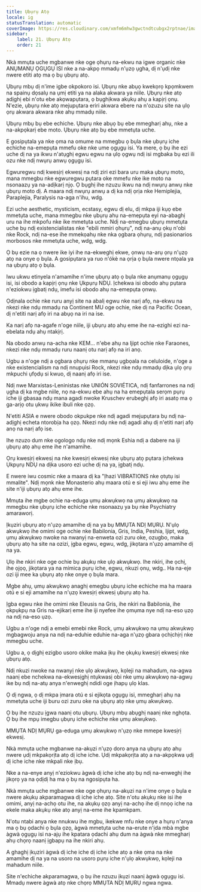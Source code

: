 ```yaml
---
title: Ụbụrụ Atọ
locale: ig
statusTranslation: automatic
coverImage: https://res.cloudinary.com/xmfm6mhw3gwctndtcubgx2rptnae/image/upload/v1740337243/small_cover_educacion_fundamental_a051170f1c.webp
sidebar:
    label: 21. Ụbụrụ Atọ
    order: 21
---
```

Nkà mmụta uche mgbanwe nke oge ọhụrụ na-ekwu na igwe organic nke ANỤMANỤ ỌGỤGỤ ISI nke a na-akpọ mmadụ n'ụzọ ụgha, dị n'ụdị nke nwere etiti atọ ma ọ bụ ụbụrụ atọ.

Ụbụrụ mbụ dị n'ime igbe okpokoro isi. Ụbụrụ nke abụọ kwekọrọ kpọmkwem na spainụ dọsalụ na ụmị etiti ya na alaka akwara ya niile. Ụbụrụ nke atọ adịghị ebi n'otu ebe akọwapụtara, ọ bụghịkwa akụkụ ahụ a kapịrị ọnụ. N'ezie, ụbụrụ nke atọ mejupụtara eriri akwara ebere na n'ozuzu site na ụlọ ọrụ akwara akwara nke ahụ mmadụ niile.

Ụbụrụ mbụ bụ ebe echiche. Ụbụrụ nke abụọ bụ ebe mmegharị ahụ, nke a na-akpọkarị ebe moto. Ụbụrụ nke atọ bụ ebe mmetụta uche.

E gosipụtala ya nke ọma na omume na mmegbu ọ bụla nke ụbụrụ iche echiche na-emepụta mmefu oke nke ume ọgụgụ isi. Ya mere, ọ bụ ihe ezi uche dị na ya ikwu n'atụghị egwu egwu na ụlọ ọgwụ ndị isi mgbaka bụ ezi ili ozu nke ndị nwụrụ anwụ ọgụgụ isi.

Egwuregwu ndị kwesịrị ekwesị na ndị ziri ezi bara uru maka ụbụrụ moto, mana mmegbu nke egwuregwu pụtara oke mmefu nke ike moto na nsonaazụ ya na-adịkarị njọ. Ọ bụghị ihe nzuzu ikwu na ndị nwụrụ anwụ nke ụbụrụ moto dị. A maara ndị nwụrụ anwụ a dị ka ndị ọrịa nke Hemiplejia, Paraplejia, Paralysis na-aga n'ihu, wdg.

Ezi uche aesthetic, mysticism, ecstasy, egwu dị elu, dị mkpa iji kụọ ebe mmetụta uche, mana mmegbu nke ụbụrụ ahụ na-emepụta eyi na-abaghị uru na ihe mkpofu nke ike mmetụta uche. Ndị na-emegbu ụbụrụ mmetụta uche bụ ndị existencialistas nke "ebili mmiri ọhụrụ", ndị na-anụ ọkụ n'obi nke Rock, ndị na-ese ihe mmekọahụ nke nka ọgbara ọhụrụ, ndị pasionarios morbosos nke mmetụta uche, wdg, wdg.

Ọ bụ ezie na ọ nwere ike iyi ihe na-ekweghị ekwe, ọnwụ na-arụ ọrụ n'ụzọ atọ na onye ọ bụla. A gosipụtara ya ruo n'ókè na ọrịa ọ bụla nwere ntọala ya na ụbụrụ atọ ọ bụla.

Iwu ukwu etinyela n'amamihe n'ime ụbụrụ atọ ọ bụla nke anụmanụ ọgụgụ isi, isi obodo a kapịrị ọnụ nke Ụkpụrụ NDỤ. Ịchekwa isi obodo ahụ pụtara n'eziokwu ịgbatị ndụ, imefu isi obodo ahụ na-emepụta ọnwụ.

Ọdịnala ochie nke ruru anyị site na abalị egwu nke narị afọ, na-ekwu na nkezi nke ndụ mmadụ na Continent MU oge ochie, nke dị na Pacific Ocean, dị n'etiti narị afọ iri na abụọ na iri na ise.

Ka narị afọ na-agafe n'oge niile, iji ụbụrụ atọ ahụ eme ihe na-ezighi ezi na-ebelata ndụ ahụ ntakịrị.

Na obodo anwụ na-acha nke KEM... n'ebe ahụ na Ijipt ochie nke Faraones, nkezi nke ndụ mmadụ ruru naanị otu narị afọ na iri anọ.

Ugbu a n'oge ndị a ọgbara ọhụrụ nke mmanụ ụgbọala na celuloide, n'oge a nke existencialism na ndị nnupụisi Rock, nkezi nke ndụ mmadụ dịka ụlọ ọrụ mkpuchi ụfọdụ si kwuo, dị naanị afọ iri ise.

Ndị nwe Marxistas-Leninistas nke UNIÓN SOVIÉTICA, ndị fanfarrones na ndị ụgha dị ka mgbe niile, nọ na-ekwu ebe ahụ na ha emepụtala serọm pụrụ iche iji gbasaa ndụ mana agadi nwoke Kruschev erubeghị afọ iri asatọ ma ọ ga-arịọ otu ụkwụ ikike ibuli nke ọzọ.

N'etiti ASIA e nwere obodo okpukpe nke ndị agadi mejupụtara bụ ndị na-adịghị echeta ntorobịa ha ọzọ. Nkezi ndụ nke ndị agadi ahụ dị n'etiti narị afọ anọ na narị afọ ise.

Ihe nzuzo dum nke ogologo ndụ nke ndị mọnk Eshia ndị a dabere na iji ụbụrụ atọ ahụ eme ihe n'amamihe.

Ọrụ kwesịrị ekwesị na nke kwesịrị ekwesị nke ụbụrụ atọ pụtara ịchekwa Ụkpụrụ NDỤ na dịka usoro ezi uche dị na ya, ịgbatị ndụ.

E nwere iwu cosmic nke a maara dị ka "Ịhazi VIBRATIONS nke ọtụtụ isi mmalite". Ndị mọnk nke Monasterio ahụ maara otú e si eji iwu ahụ eme ihe site n'iji ụbụrụ atọ ahụ eme ihe.

Mmụta ihe mgbe ochie na-eduga ụmụ akwụkwọ na ụmụ akwụkwọ na mmegbu nke ụbụrụ iche echiche nke nsonaazụ ya bụ nke Psychiatry amaraworị.

Ịkụziri ụbụrụ atọ n'ụzọ amamihe dị na ya bụ MMỤTA NDỊ MỤRỤ. N'ụlọ akwụkwọ ihe omimi oge ochie nke Babilonia, Gris, India, Peshia, Ijipt, wdg, ụmụ akwụkwọ nwoke na nwanyị na-enweta ozi zuru oke, ozugbo, maka ụbụrụ atọ ha site na ozizi, ịgba egwu, egwu, wdg, jikọtara n'ụzọ amamihe dị na ya.

Ụlọ ihe nkiri nke oge ochie bụ akụkụ nke ụlọ akwụkwọ. Ihe nkiri, ihe ọchị, ihe ọjọọ, jikọtara ya na mímica pụrụ iche, egwu, nkuzi ọnụ, wdg.. Ha na-eje ozi iji mee ka ụbụrụ atọ nke onye ọ bụla mara.

Mgbe ahụ, ụmụ akwụkwọ anaghị emegbu ụbụrụ iche echiche ma ha maara otú e si eji amamihe na n'ụzọ kwesịrị ekwesị ụbụrụ atọ ha.

Ịgba egwu nke ihe omimi nke Eleusis na Gris, ihe nkiri na Babilonia, ihe ọkpụkpụ na Gris na-ejikarị eme ihe iji nyefee ihe ọmụma nye ndị na-eso ụzọ na ndị na-eso ụzọ.

Ugbu a n'oge ndị a emebi emebi nke Rock, ụmụ akwụkwọ na ụmụ akwụkwọ mgbagwoju anya na ndị na-eduhie eduhie na-aga n'ụzọ gbara ọchịchịrị nke mmegbu uche.

Ugbu a, ọ dịghị ezigbo usoro okike maka ịkụ ihe ọkụkụ kwesịrị ekwesị nke ụbụrụ atọ.

Ndị nkuzi nwoke na nwanyị nke ụlọ akwụkwọ, kọleji na mahadum, na-agwa naanị ebe nchekwa na-ekwesịghị ntụkwasị obi nke ụmụ akwụkwọ na-agwụ ike bụ ndị na-atụ anya n'enweghị ndidi oge ịhapụ ụlọ klas.

Ọ dị ngwa, ọ dị mkpa ịmara otú e si ejikọta ọgụgụ isi, mmegharị ahụ na mmetụta uche iji buru ozi zuru oke na ụbụrụ atọ nke ụmụ akwụkwọ.

Ọ bụ ihe nzuzu ịgwa naanị otu ụbụrụ. Ụbụrụ mbụ abụghị naanị nke nghọta. Ọ bụ ihe mpụ imegbu ụbụrụ iche echiche nke ụmụ akwụkwọ.

MMỤTA NDỊ MỤRỤ ga-eduga ụmụ akwụkwọ n'ụzọ nke mmepe kwesịrị ekwesị.

Nkà mmụta uche mgbanwe na-akụzi n'ụzọ doro anya na ụbụrụ atọ ahụ nwere ụdị mkpakọrịta atọ dị iche iche. Ụdị mkpakọrịta atọ a na-akpọkwa ụdị dị iche iche nke mkpali nke ịbụ.

Nke a na-enye anyị n'eziokwu àgwà dị iche iche atọ bụ ndị na-enweghị ihe jikọrọ ya na ọdịdị ha ma ọ bụ na ngosipụta ha.

Nkà mmụta uche mgbanwe nke oge ọhụrụ na-akụzi na n'ime onye ọ bụla e nwere akụkụ akparamagwa dị iche iche atọ. Site n'otu akụkụ nke isi ihe omimi, anyị na-achọ otu ihe, na akụkụ ọzọ anyị na-achọ ihe dị nnọọ iche na ekele maka akụkụ nke atọ anyị na-eme ihe kpamkpam.

N'otu ntabi anya nke nnukwu ihe mgbu, ikekwe mfu nke onye a hụrụ n'anya ma ọ bụ ọdachi ọ bụla ọzọ, àgwà mmetụta uche na-erute n'ịda mbà mgbe àgwà ọgụgụ isi na-ajụ ihe kpatara ọdachi ahụ dum na àgwà nke mmegharị ahụ chọrọ naanị ịgbapụ na ihe nkiri ahụ.

A ghaghị ịkụziri àgwà dị iche iche dị iche iche atọ a nke ọma na nke amamihe dị na ya na usoro na usoro pụrụ iche n'ụlọ akwụkwọ, kọleji na mahadum niile.

Site n'echiche akparamagwa, ọ bụ ihe nzuzu ịkụzi naanị àgwà ọgụgụ isi. Mmadụ nwere àgwà atọ nke chọrọ MMỤTA NDỊ MỤRỤ ngwa ngwa.

